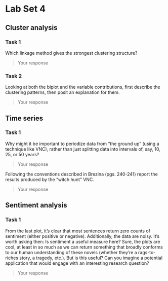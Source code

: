 
# Lab Set 4

## Cluster analysis

### Task 1

Which linkage method gives the strongest clustering structure?

> Your response

### Task 2

Looking at both the biplot and the variable contributions, first describe the clustering patterns, then posit an explanation for them. 

> Your response

## Time series

### Task 1

Why might it be important to periodize data from "the ground up" (using a technique like VNC), rather than just splitting data into intervals of, say, 10, 25, or 50 years?

> Your response

Following the conventions described in Brezina (pgs. 240-241) report the results produced by the "witch hunt" VNC.

> Your response

## Sentiment analysis

### Task 1

From the last plot, it's clear that most sentences return zero counts of sentiment (either positive or negative). Additionally, the data are noisy. It's worth asking then: Is sentiment a useful measure here? Sure, the plots are cool, at least in so much as we can return something that broadly conforms to our human understanding of these novels (whether they're a rags-to-riches story, a tragedy, etc.). But is this useful? Can you imagine a potential application that would engage with an interesting research question?

> Your response


